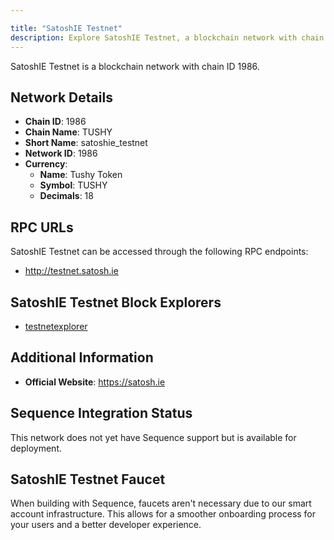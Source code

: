 ```yaml
---

title: "SatoshIE Testnet"
description: Explore SatoshIE Testnet, a blockchain network with chain ID 1986. Learn about its native currency, Tushy Token, and how to interact with the network.
---
```




SatoshIE Testnet is a blockchain network with chain ID 1986.

## Network Details

- **Chain ID**: 1986
- **Chain Name**: TUSHY
- **Short Name**: satoshie_testnet
- **Network ID**: 1986
- **Currency**: 
  - **Name**: Tushy Token
  - **Symbol**: TUSHY
  - **Decimals**: 18

## RPC URLs

SatoshIE Testnet can be accessed through the following RPC endpoints:

- http://testnet.satosh.ie

## SatoshIE Testnet Block Explorers

- [testnetexplorer](http://explore-testnet.satosh.ie)

## Additional Information

- **Official Website**: https://satosh.ie

## Sequence Integration Status

This network does not yet have Sequence support but is available for deployment.

## SatoshIE Testnet Faucet

When building with Sequence, faucets aren't necessary due to our smart account infrastructure. This allows for a smoother onboarding process for your users and a better developer experience.
